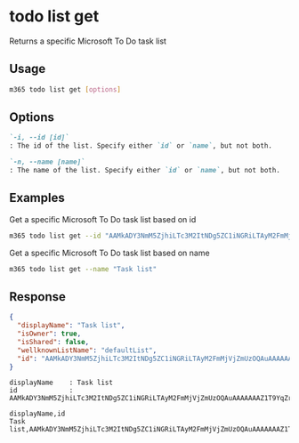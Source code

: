 
# todo list get

Returns a specific Microsoft To Do task list

## Usage

```sh
m365 todo list get [options]
```

## Options

```md defintion-list
`-i, --id [id]`
: The id of the list. Specify either `id` or `name`, but not both.

`-n, --name [name]`
: The name of the list. Specify either `id` or `name`, but not both.
```

<Global />

## Examples

Get a specific Microsoft To Do task list based on id

```sh
m365 todo list get --id "AAMkADY3NmM5ZjhiLTc3M2ItNDg5ZC1iNGRiLTAyM2FmMjVjZmUzOQAuAAAAAAAZ1T9YqZrvS66KkevskFAXAQBEMhhN5VK7RaaKpIc1KhMKAAAZ3e1AAAA="
```

Get a specific Microsoft To Do task list based on name

```sh
m365 todo list get --name "Task list"
```

## Response

<Tabs>
  <TabItem value="json" label="JSON">

  ```json
  {
    "displayName": "Task list",
    "isOwner": true,
    "isShared": false,
    "wellknownListName": "defaultList",
    "id": "AAMkADY3NmM5ZjhiLTc3M2ItNDg5ZC1iNGRiLTAyM2FmMjVjZmUzOQAuAAAAAAAZ1T9YqZrvS66KkevskFAXAQBEMhhN5VK7RaaKpIc1KhMKAAAZ3e1AAAA="
  }
  ```

  </TabItem>
  <TabItem value="text" label="Text">

  ```text
  displayName    : Task list
  id             : AAMkADY3NmM5ZjhiLTc3M2ItNDg5ZC1iNGRiLTAyM2FmMjVjZmUzOQAuAAAAAAAZ1T9YqZrvS66KkevskFAXAQBEMhhN5VK7RaaKpIc1KhMKAAAZ3e1AAAA=
  ```

  </TabItem>
  <TabItem value="csv" label="CSV">

  ```csv
  displayName,id
  Task list,AAMkADY3NmM5ZjhiLTc3M2ItNDg5ZC1iNGRiLTAyM2FmMjVjZmUzOQAuAAAAAAAZ1T9YqZrvS66KkevskFAXAQBEMhhN5VK7RaaKpIc1KhMKAAAZ3e1AAAA=
  ```

  </TabItem>
</Tabs>
